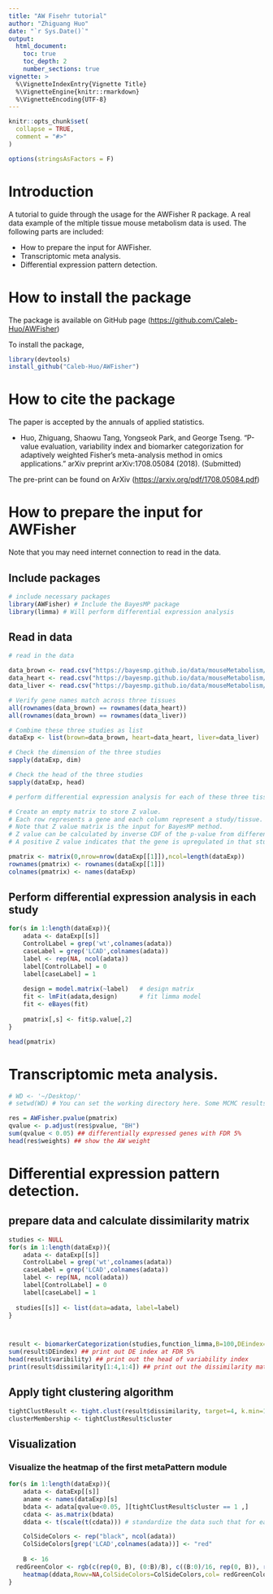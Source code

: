 ```yaml
---
title: "AW Fisehr tutorial"
author: "Zhiguang Huo"
date: "`r Sys.Date()`"
output: 
  html_document:
    toc: true
    toc_depth: 2
    number_sections: true
vignette: >
  %\VignetteIndexEntry{Vignette Title}
  %\VignetteEngine{knitr::rmarkdown}
  %\VignetteEncoding{UTF-8}
---
```


```r
knitr::opts_chunk$set(
  collapse = TRUE,
  comment = "#>"
)

options(stringsAsFactors = F)

```


# Introduction

A tutorial to guide through the usage for the AWFisher R package.
A real data example of the mltiple tissue mouse metabolism data is used.
The following parts are included:

- How to prepare the input for AWFisher.
- Transcriptomic meta analysis.
- Differential expression pattern detection.

# How to install the package

The package is available on GitHub page ([https://github.com/Caleb-Huo/AWFisher](https://github.com/Caleb-Huo/AWFisher))

To install the package, 

```r
library(devtools)
install_github("Caleb-Huo/AWFisher")
```

# How to cite the package

The paper is accepted by the annuals of applied statistics.

- Huo, Zhiguang, Shaowu Tang, Yongseok Park, and George Tseng. "P-value evaluation, variability index and biomarker categorization for adaptively weighted Fisher's meta-analysis method in omics applications." arXiv preprint arXiv:1708.05084 (2018). (Submitted)

The pre-print can be found on ArXiv ([https://arxiv.org/pdf/1708.05084.pdf](https://arxiv.org/pdf/1708.05084.pdf))


# How to prepare the input for AWFisher

Note that you may need internet connection to read in the data.

## Include packages
```r
# include necessary packages
library(AWFisher) # Include the BayesMP package
library(limma) # Will perform differential expression analysis
```

## Read in data
```r
# read in the data

data_brown <- read.csv("https://bayesmp.github.io/data/mouseMetabolism/data_brown.csv", row.names = 1)
data_heart <- read.csv("https://bayesmp.github.io/data/mouseMetabolism/data_heart.csv", row.names = 1)
data_liver <- read.csv("https://bayesmp.github.io/data/mouseMetabolism/data_liver.csv", row.names = 1)

# Verify gene names match across three tissues
all(rownames(data_brown) == rownames(data_heart))
all(rownames(data_brown) == rownames(data_liver))

# Combime these three studies as list
dataExp <- list(brown=data_brown, heart=data_heart, liver=data_liver)

# Check the dimension of the three studies
sapply(dataExp, dim)

# Check the head of the three studies
sapply(dataExp, head)

# perform differential expression analysis for each of these three tissues.

# Create an empty matrix to store Z value. 
# Each row represents a gene and each column represent a study/tissue. 
# Note that Z value matrix is the input for BayesMP method. 
# Z value can be calculated by inverse CDF of the p-value from differential expression analysis. 
# A positive Z value indicates that the gene is upregulated in that study/tissue.

pmatrix <- matrix(0,nrow=nrow(dataExp[[1]]),ncol=length(dataExp))
rownames(pmatrix) <- rownames(dataExp[[1]])
colnames(pmatrix) <- names(dataExp)
```


## Perform differential expression analysis in each study
```r
for(s in 1:length(dataExp)){
	adata <- dataExp[[s]]
	ControlLabel = grep('wt',colnames(adata))
	caseLabel = grep('LCAD',colnames(adata))
	label <- rep(NA, ncol(adata))
	label[ControlLabel] = 0
	label[caseLabel] = 1
	
	design = model.matrix(~label)	# design matrix
	fit <- lmFit(adata,design)		# fit limma model
	fit <- eBayes(fit)		
	
	pmatrix[,s] <- fit$p.value[,2]
}

head(pmatrix)
```


# Transcriptomic meta analysis.



```r
# WD <- '~/Desktop/'
# setwd(WD) # You can set the working directory here. Some MCMC results will be saved here.

res = AWFisher.pvalue(pmatrix)
qvalue <- p.adjust(res$pvalue, "BH")
sum(qvalue < 0.05) ## differentially expressed genes with FDR 5%
head(res$weights) ## show the AW weight
```

# Differential expression pattern detection.

## prepare data and calculate dissimilarity matrix

```r
studies <- NULL
for(s in 1:length(dataExp)){
	adata <- dataExp[[s]]
	ControlLabel = grep('wt',colnames(adata))
	caseLabel = grep('LCAD',colnames(adata))
	label <- rep(NA, ncol(adata))
	label[ControlLabel] = 0
	label[caseLabel] = 1
	
  studies[[s]] <- list(data=adata, label=label)
}



result <- biomarkerCategorization(studies,function_limma,B=100,DEindex=NULL,seed = 15213)
sum(result$DEindex) ## print out DE index at FDR 5%
head(result$varibility) ## print out the head of variability index
print(result$dissimilarity[1:4,1:4]) ## print out the dissimilarity matrix
```

## Apply tight clustering algorithm

```r
tightClustResult <- tight.clust(result$dissimilarity, target=4, k.min=15, random.seed=15213)
clusterMembership <- tightClustResult$cluster

```


## Visualization

### Visualize the heatmap of the first metaPattern module
```r

for(s in 1:length(dataExp)){
	adata <- dataExp[[s]]
	aname <- names(dataExp)[s]
	bdata <- adata[qvalue<0.05, ][tightClustResult$cluster == 1 ,]
	cdata <- as.matrix(bdata)
	ddata <- t(scale(t(cdata))) # standardize the data such that for each gene, the mean is 0 and sd is 1.

	ColSideColors <- rep("black", ncol(adata))
	ColSideColors[grep('LCAD',colnames(adata))] <- "red"
	
	B <- 16
  redGreenColor <- rgb(c(rep(0, B), (0:B)/B), c((B:0)/16, rep(0, B)), rep(0, 2*B+1))
	heatmap(ddata,Rowv=NA,ColSideColors=ColSideColors,col= redGreenColor ,scale='none',Colv=NA, main=aname)
}
```


